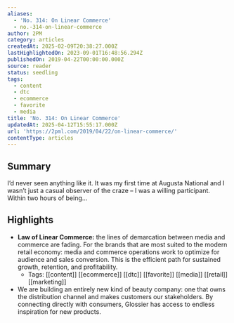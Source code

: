 ```yaml
---
aliases:
  - 'No. 314: On Linear Commerce'
  - no.-314-on-linear-commerce
author: 2PM
category: articles
createdAt: 2025-02-09T20:38:27.000Z
lastHighlightedOn: 2023-09-01T16:48:56.294Z
publishedOn: 2019-04-22T00:00:00.000Z
source: reader
status: seedling
tags:
  - content
  - dtc
  - ecommerce
  - favorite
  - media
title: 'No. 314: On Linear Commerce'
updatedAt: 2025-04-12T15:55:17.000Z
url: 'https://2pml.com/2019/04/22/on-linear-commerce/'
contentType: articles
---
```

## Summary

I’d never seen anything like it. It was my first time at Augusta National and I wasn’t just a casual observer of the craze – I was a willing participant. Within two hours of being…

## Highlights

- **Law of Linear Commerce:** the lines of demarcation between media and commerce are fading. For the brands that are most suited to the modern retail economy: media and commerce operations work to optimize for audience and sales conversion. This is the efficient path for sustained growth, retention, and profitability.
    - Tags: [[content]] [[ecommerce]] [[dtc]] [[favorite]] [[media]] [[retail]] [[marketing]]
- We are building an entirely new kind of beauty company: one that owns the distribution channel and makes customers our stakeholders. By connecting directly with consumers, Glossier has access to endless inspiration for new products.
